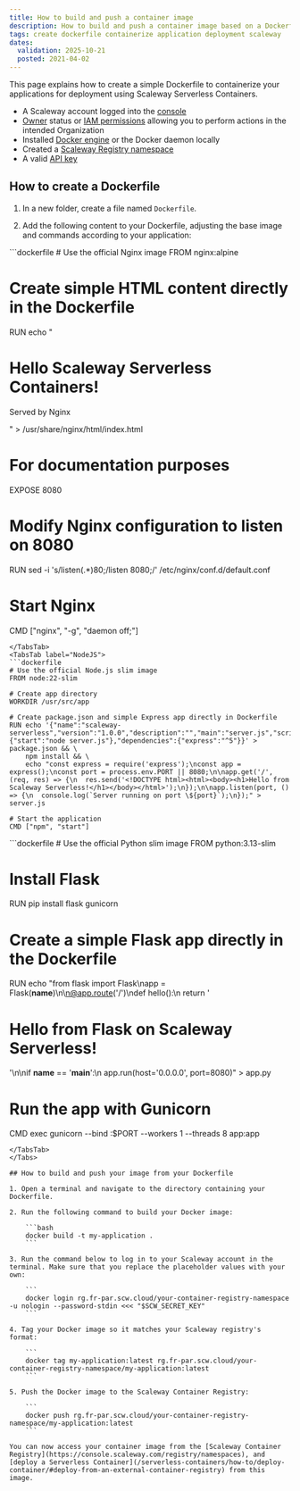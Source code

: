 ```yaml
---
title: How to build and push a container image
description: How to build and push a container image based on a Dockerfile for deploying containerized applications with Scaleway Serverless Containers.
tags: create dockerfile containerize application deployment scaleway
dates:
  validation: 2025-10-21
  posted: 2021-04-02
---
```



This page explains how to create a simple Dockerfile to containerize your applications for deployment using Scaleway Serverless Containers.

<Requirements />

- A Scaleway account logged into the [console](https://console.scaleway.com)
- [Owner](/iam/concepts/#owner) status or [IAM permissions](/iam/concepts/#permission) allowing you to perform actions in the intended Organization
- Installed [Docker engine](https://docs.docker.com/engine/install/) or the Docker daemon locally
- Created a [Scaleway Registry namespace](/container-registry/how-to/create-namespace/)
- A valid [API key](/iam/how-to/create-api-keys/)

## How to create a Dockerfile

1. In a new folder, create a file named `Dockerfile`.

2. Add the following content to your Dockerfile, adjusting the base image and commands according to your application:

<Tabs id="dockerfile-examples">
<TabsTab label="Nginx">
```dockerfile
# Use the official Nginx image
FROM nginx:alpine

# Create simple HTML content directly in the Dockerfile
RUN echo "<!DOCTYPE html><html><head><title>Demo</title></head><body><h1>Hello Scaleway Serverless Containers!</h1><p>Served by Nginx</p></body></html>" > /usr/share/nginx/html/index.html

# For documentation purposes
EXPOSE 8080

# Modify Nginx configuration to listen on 8080
RUN sed -i 's/listen\(.*\)80;/listen 8080;/' /etc/nginx/conf.d/default.conf

# Start Nginx
CMD ["nginx", "-g", "daemon off;"]
```
</TabsTab>
<TabsTab label="NodeJS">
```dockerfile
# Use the official Node.js slim image
FROM node:22-slim

# Create app directory
WORKDIR /usr/src/app

# Create package.json and simple Express app directly in Dockerfile
RUN echo '{"name":"scaleway-serverless","version":"1.0.0","description":"","main":"server.js","scripts":{"start":"node server.js"},"dependencies":{"express":"^5"}}' > package.json && \
    npm install && \
    echo "const express = require('express');\nconst app = express();\nconst port = process.env.PORT || 8080;\n\napp.get('/', (req, res) => {\n  res.send('<!DOCTYPE html><html><body><h1>Hello from Scaleway Serverless!</h1></body></html>');\n});\n\napp.listen(port, () => {\n  console.log(`Server running on port \${port}`);\n});" > server.js

# Start the application
CMD ["npm", "start"]
```
</TabsTab>
<TabsTab label="Python Flask">
```dockerfile
# Use the official Python slim image
FROM python:3.13-slim

# Install Flask
RUN pip install flask gunicorn

# Create a simple Flask app directly in the Dockerfile
RUN echo "from flask import Flask\napp = Flask(__name__)\n\n@app.route('/')\ndef hello():\n    return '<!DOCTYPE html><html><body><h1>Hello from Flask on Scaleway Serverless!</h1></body></html>'\n\nif __name__ == '__main__':\n    app.run(host='0.0.0.0', port=8080)" > app.py

# Run the app with Gunicorn
CMD exec gunicorn --bind :$PORT --workers 1 --threads 8 app:app
```
</TabsTab>
</Tabs>

## How to build and push your image from your Dockerfile

1. Open a terminal and navigate to the directory containing your Dockerfile.

2. Run the following command to build your Docker image:

    ```bash
    docker build -t my-application .
    ```

3. Run the command below to log in to your Scaleway account in the terminal. Make sure that you replace the placeholder values with your own:

    ```
    docker login rg.fr-par.scw.cloud/your-container-registry-namespace -u nologin --password-stdin <<< "$SCW_SECRET_KEY"
    ```

4. Tag your Docker image so it matches your Scaleway registry's format:

    ```
    docker tag my-application:latest rg.fr-par.scw.cloud/your-container-registry-namespace/my-application:latest
    ```

5. Push the Docker image to the Scaleway Container Registry:

    ```
    docker push rg.fr-par.scw.cloud/your-container-registry-namespace/my-application:latest
    ```

You can now access your container image from the [Scaleway Container Registry](https://console.scaleway.com/registry/namespaces), and [deploy a Serverless Container](/serverless-containers/how-to/deploy-container/#deploy-from-an-external-container-registry) from this image.
